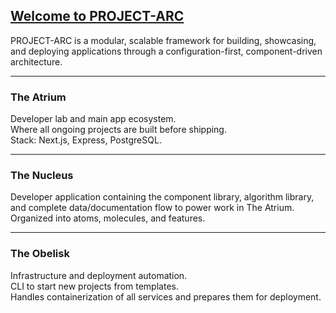 ## [Welcome to PROJECT-ARC](./docs/)

PROJECT-ARC is a modular, scalable framework for building, showcasing, and deploying applications through a configuration-first, component-driven architecture.

---

### The Atrium
Developer lab and main app ecosystem.  
Where all ongoing projects are built before shipping.  
Stack: Next.js, Express, PostgreSQL.

---

### The Nucleus
Developer application containing the component library, algorithm library, and complete data/documentation flow to power work in The Atrium.  
Organized into atoms, molecules, and features.

---

### The Obelisk
Infrastructure and deployment automation.  
CLI to start new projects from templates.  
Handles containerization of all services and prepares them for deployment.
